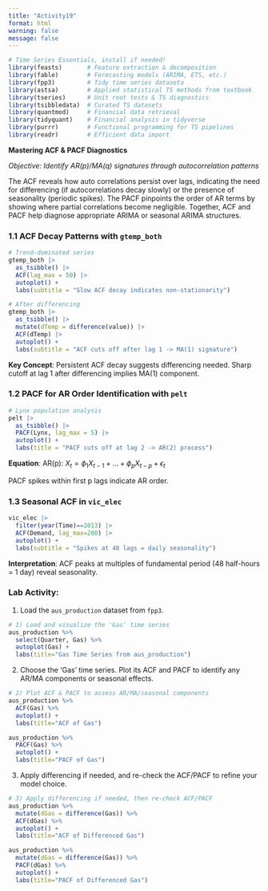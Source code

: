 ```yaml
---
title: "Activity19"
format: html
warning: false
message: false
---
```


```r
# Time Series Essentials, install if needed!
library(feasts)       # Feature extraction & decomposition
library(fable)        # Forecasting models (ARIMA, ETS, etc.)
library(fpp3)         # Tidy time series dataseta
library(astsa)        # Applied statistical TS methods from textbook
library(tseries)      # Unit root tests & TS diagnostics
library(tsibbledata)  # Curated TS datasets
library(quantmod)     # Financial data retrieval
library(tidyquant)    # Financial analysis in tidyverse
library(purrr)        # Functional programming for TS pipelines
library(readr)        # Efficient data import
```



**Mastering ACF & PACF Diagnostics**  

*Objective: Identify AR(p)/MA(q) signatures through autocorrelation patterns*

The ACF reveals how auto correlations persist over lags, indicating the need for differencing (if autocorrelations decay slowly) or the presence of seasonality (periodic spikes). The PACF pinpoints the order of AR terms by showing where partial correlations become negligible. Together, ACF and PACF help diagnose appropriate ARIMA or seasonal ARIMA structures.

### 1.1 ACF Decay Patterns with `gtemp_both`

```r
# Trend-dominated series
gtemp_both |> 
  as_tsibble() |>
  ACF(lag_max = 50) |> 
  autoplot() + 
  labs(subtitle = "Slow ACF decay indicates non-stationarity")

# After differencing
gtemp_both |> 
  as_tsibble() |>
  mutate(dTemp = difference(value)) |> 
  ACF(dTemp) |> 
  autoplot() +
  labs(subtitle = "ACF cuts off after lag 1 -> MA(1) signature")
```

**Key Concept**: Persistent ACF decay suggests differencing needed. Sharp cutoff at lag 1 after differencing implies MA(1) component.



### 1.2 PACF for AR Order Identification with `pelt`

```r
# Lynx population analysis
pelt |> 
  as_tsibble() |>
  PACF(Lynx, lag_max = 5) |> 
  autoplot() +
  labs(title = "PACF cuts off at lag 2 -> AR(2) process")
```

**Equation**: AR(p): $X_t = \phi_1X_{t-1} + ... + \phi_pX_{t-p} + \epsilon_t$ 

PACF spikes within first p lags indicate AR order.

### 1.3 Seasonal ACF in `vic_elec`

```r
vic_elec |> 
  filter(year(Time)==2013) |> 
  ACF(Demand, lag_max=200) |> 
  autoplot() +
  labs(subtitle = "Spikes at 48 lags = daily seasonality")
```

**Interpretation**: ACF peaks at multiples of fundamental period (48 half-hours = 1 day) reveal seasonality.

### Lab Activity:

1. Load the `aus_production` dataset from `fpp3`.


```r
# 1) Load and visualize the 'Gas' time series
aus_production %>%
  select(Quarter, Gas) %>%
  autoplot(Gas) +
  labs(title="Gas Time Series from aus_production")
```




2. Choose the 'Gas' time series. Plot its ACF and PACF to identify any AR/MA components or seasonal effects.


```r
# 2) Plot ACF & PACF to assess AR/MA/seasonal components
aus_production %>%
  ACF(Gas) %>%
  autoplot() +
  labs(title="ACF of Gas")

aus_production %>%
  PACF(Gas) %>%
  autoplot() +
  labs(title="PACF of Gas")
```



3. Apply differencing if needed, and re-check the ACF/PACF to refine your model choice.



```r
# 3) Apply differencing if needed, then re-check ACF/PACF
aus_production %>%
  mutate(dGas = difference(Gas)) %>%
  ACF(dGas) %>%
  autoplot() +
  labs(title="ACF of Differenced Gas")

aus_production %>%
  mutate(dGas = difference(Gas)) %>%
  PACF(dGas) %>%
  autoplot() +
  labs(title="PACF of Differenced Gas")
```



